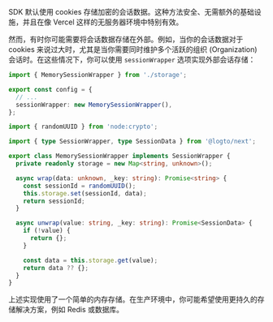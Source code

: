 SDK 默认使用 cookies 存储加密的会话数据。这种方法安全、无需额外的基础设施，并且在像 Vercel 这样的无服务器环境中特别有效。

然而，有时你可能需要将会话数据存储在外部。例如，当你的会话数据对于 cookies 来说过大时，尤其是当你需要同时维护多个活跃的组织 (Organization) 会话时。在这些情况下，你可以使用 `sessionWrapper` 选项实现外部会话存储：

```ts
import { MemorySessionWrapper } from './storage';

export const config = {
  // ...
  sessionWrapper: new MemorySessionWrapper(),
};
```

```ts
import { randomUUID } from 'node:crypto';

import { type SessionWrapper, type SessionData } from '@logto/next';

export class MemorySessionWrapper implements SessionWrapper {
  private readonly storage = new Map<string, unknown>();

  async wrap(data: unknown, _key: string): Promise<string> {
    const sessionId = randomUUID();
    this.storage.set(sessionId, data);
    return sessionId;
  }

  async unwrap(value: string, _key: string): Promise<SessionData> {
    if (!value) {
      return {};
    }

    const data = this.storage.get(value);
    return data ?? {};
  }
}
```

上述实现使用了一个简单的内存存储。在生产环境中，你可能希望使用更持久的存储解决方案，例如 Redis 或数据库。
